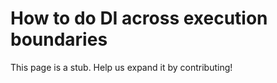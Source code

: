 # How to do DI across execution boundaries


<Callout emoji="🚨">
  This page is a stub. Help us expand it by contributing!
</Callout>
